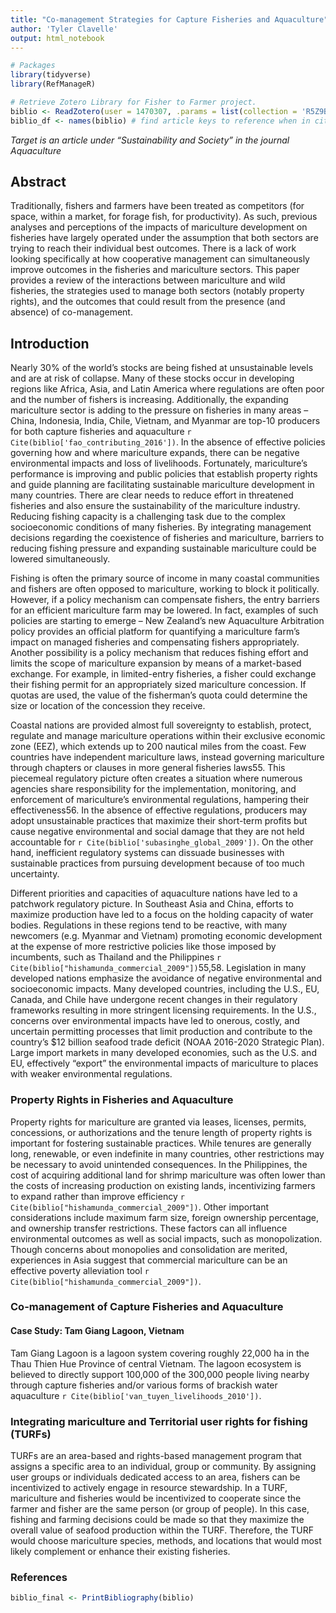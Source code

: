 ```yaml
---
title: "Co-management Strategies for Capture Fisheries and Aquaculture"
author: 'Tyler Clavelle'
output: html_notebook
---
```


```r
# Packages
library(tidyverse)
library(RefManageR)

# Retrieve Zotero Library for Fisher to Farmer project. 
biblio <- ReadZotero(user = 1470307, .params = list(collection = 'R5Z9BXFT'))
biblio_df <- names(biblio) # find article keys to reference when in citations
```

*Target is an article under "Sustainability and Society" in the journal Aquaculture*

## Abstract
Traditionally, fishers and farmers have been treated as competitors (for space, within a market, for forage fish, for productivity). As such, previous analyses and perceptions of the impacts of mariculture development on fisheries have largely operated under the assumption that both sectors are trying to reach their individual best outcomes. There is a lack of work looking specifically at how cooperative management can simultaneously improve outcomes in the fisheries and mariculture sectors. This paper provides a review of the interactions between mariculture and wild fisheries, the strategies used to manage both sectors (notably property rights), and the outcomes that could result from the presence (and absence) of co-management.  

## Introduction
Nearly 30% of the world’s stocks are being fished at unsustainable levels and are at risk of collapse. Many of these stocks occur in developing regions like Africa, Asia, and Latin America where regulations are often poor and the number of fishers is increasing. Additionally, the expanding mariculture sector is adding to the pressure on fisheries in many areas – China, Indonesia, India, Chile, Vietnam, and Myanmar are top-10 producers for both capture fisheries and aquaculture `r Cite(biblio['fao_contributing_2016'])`. In the absence of effective policies governing how and where mariculture expands, there can be negative environmental impacts and loss of livelihoods. Fortunately, mariculture’s performance is improving and public policies that establish property rights and guide planning are facilitating sustainable mariculture development in many countries. There are clear needs to reduce effort in threatened fisheries and also ensure the sustainability of the mariculture industry. Reducing fishing capacity is a challenging task due to the complex socioeconomic conditions of many fisheries. By integrating management decisions regarding the coexistence of fisheries and mariculture, barriers to reducing fishing pressure and expanding sustainable mariculture could be lowered simultaneously. 

Fishing is often the primary source of income in many coastal communities and fishers are often opposed to mariculture, working to block it politically. However, if a policy mechanism can compensate fishers, the entry barriers for an efficient mariculture farm may be lowered. In fact, examples of such policies are starting to emerge – New Zealand’s new Aquaculture Arbitration policy provides an official platform for quantifying a mariculture farm’s impact on managed fisheries and compensating fishers appropriately. Another possibility is a policy mechanism that reduces fishing effort and limits the scope of mariculture expansion by means of a market-based exchange. For example, in limited-entry fisheries, a fisher could exchange their fishing permit for an appropriately sized mariculture concession. If quotas are used, the value of the fisherman’s quota could determine the size or location of the concession they receive. 


Coastal nations are provided almost full sovereignty to establish, protect, regulate and manage mariculture operations within their exclusive economic zone (EEZ), which extends up to 200 nautical miles from the coast. Few countries have independent mariculture laws, instead governing mariculture through chapters or clauses in more general fisheries laws55. This piecemeal regulatory picture often creates a situation where numerous agencies share responsibility for the implementation, monitoring, and enforcement of mariculture’s environmental regulations, hampering their effectiveness56. In the absence of effective regulations, producers may adopt unsustainable practices that maximize their short-term profits but cause negative environmental and social damage that they are not held accountable for `r Cite(biblio['subasinghe_global_2009'])`. On the other hand, inefficient regulatory systems can dissuade businesses with sustainable practices from pursuing development because of too much uncertainty. 

Different priorities and capacities of aquaculture nations have led to a patchwork regulatory picture. In Southeast Asia and China, efforts to maximize production have led to a focus on the holding capacity of water bodies. Regulations in these regions tend to be reactive, with many newcomers (e.g. Myanmar and Vietnam) promoting economic development at the expense of more restrictive policies like those imposed by incumbents, such as Thailand and the Philippines `r Cite(biblio["hishamunda_commercial_2009"])`55,58. Legislation in many developed nations emphasize the avoidance of negative environmental and socioeconomic impacts. Many developed countries, including the U.S., EU, Canada, and Chile have undergone recent changes in their regulatory frameworks resulting in more stringent licensing requirements. In the U.S., concerns over environmental impacts have led to onerous, costly, and uncertain permitting processes that limit production and contribute to the country’s $12 billion seafood trade deficit (NOAA 2016-2020 Strategic Plan). Large import markets in many developed economies, such as the U.S. and EU, effectively “export” the environmental impacts of mariculture to places with weaker environmental regulations.  

### Property Rights in Fisheries and Aquaculture

Property rights for mariculture are granted via leases, licenses, permits, concessions, or authorizations and the tenure length of property rights is important for fostering sustainable practices. While tenures are generally long, renewable, or even indefinite in many countries, other restrictions may be necessary to avoid unintended consequences. In the Philippines, the cost of acquiring additional land for shrimp mariculture was often lower than the costs of increasing production on existing lands, incentivizing farmers to expand rather than improve efficiency `r Cite(biblio["hishamunda_commercial_2009"])`. Other important considerations include maximum farm size, foreign ownership percentage, and ownership transfer restrictions. These factors can all influence environmental outcomes as well as social impacts, such as monopolization. Though concerns about monopolies and consolidation are merited, experiences in Asia suggest that commercial mariculture can be an effective poverty alleviation tool `r Cite(biblio["hishamunda_commercial_2009"])`.    

### Co-management of Capture Fisheries and Aquaculture

#### Case Study: Tam Giang Lagoon, Vietnam
Tam Giang Lagoon is a lagoon system covering roughly 22,000 ha in the Thau Thien Hue Province of central Vietnam. The lagoon ecosystem is believed to directly support 100,000 of the 300,000 people living nearby through capture fisheries and/or various forms of brackish water aquaculture `r Cite(biblio['van_tuyen_livelihoods_2010'])`. 


### Integrating mariculture and Territorial user rights for fishing (TURFs) 
TURFs are an area-based and rights-based management program that assigns a specific area to an individual, group or community. By assigning user groups or individuals dedicated access to an area, fishers can be incentivized to actively engage in resource stewardship. In a TURF, mariculture and fisheries would be incentivized to cooperate since the farmer and fisher are the same person (or group of people). In this case, fishing and farming decisions could be made so that they maximize the overall value of seafood production within the TURF.  Therefore, the TURF would choose mariculture species, methods, and locations that would most likely complement or enhance their existing fisheries. 

### References
```r
biblio_final <- PrintBibliography(biblio)
```